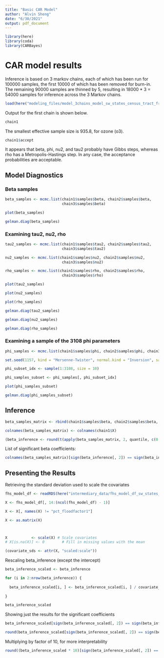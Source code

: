 ```yaml
---
title: "Basic CAR Model"
author: "Alvin Sheng"
date: "6/30/2021"
output: pdf_document
---
```


```r
library(here)
library(coda)
library(CARBayes)
```


# CAR model results

Inference is based on 3 markov chains, each of which has been run for 100000 samples, the first 10000 of which has been removed for burn-in. The remaining 90000 samples are thinned by 5, resulting in 18000 * 3 = 54000 samples for inference across the 3 Markov chains. 

```r
load(here("modeling_files/model_3chains_model_sw_states_census_tract_fr_zip.RData"))
```

Output for the first chain is shown below.

```r
chain1
```

The smallest effective sample size is 935.8, for ozone (o3). 

```r
chain1$accept
```

It appears that beta, phi, nu2, and tau2 probably have Gibbs steps, whereas rho has a Metropolis-Hastings step. In any case, the acceptance probabilities are acceptable. 



## Model Diagnostics

### Beta samples

```r
beta_samples <- mcmc.list(chain1$samples$beta, chain2$samples$beta, 
                          chain3$samples$beta)
```

```r
plot(beta_samples)
```

```r
gelman.diag(beta_samples)
```




### Examining tau2, nu2, rho

```r
tau2_samples <- mcmc.list(chain1$samples$tau2, chain2$samples$tau2, 
                          chain3$samples$tau2)

nu2_samples <- mcmc.list(chain1$samples$nu2, chain2$samples$nu2, 
                          chain3$samples$nu2)

rho_samples <- mcmc.list(chain1$samples$rho, chain2$samples$rho, 
                          chain3$samples$rho) 

```

```r
plot(tau2_samples)

plot(nu2_samples)

plot(rho_samples)
```

```r
gelman.diag(tau2_samples)
```

```r
gelman.diag(nu2_samples)
```

```r
gelman.diag(rho_samples)
```



### Examining a sample of the 3108 phi parameters

```r
phi_samples <- mcmc.list(chain1$samples$phi, chain2$samples$phi, chain3$samples$phi)
```

```r
set.seed(1157, kind = "Mersenne-Twister", normal.kind = "Inversion", sample.kind = "Rejection")

phi_subset_idx <- sample(1:3108, size = 10)

phi_samples_subset <- phi_samples[, phi_subset_idx]
```

```r
plot(phi_samples_subset)
```

```r
gelman.diag(phi_samples_subset)
```



## Inference

```r
beta_samples_matrix <- rbind(chain1$samples$beta, chain2$samples$beta, chain3$samples$beta)

colnames(beta_samples_matrix) <- colnames(chain1$X)
```

```r
(beta_inference <- round(t(apply(beta_samples_matrix, 2, quantile, c(0.5, 0.025, 0.975))),5))
```

List of significant beta coefficients: 

```r
colnames(beta_samples_matrix)[sign(beta_inference[, 2]) == sign(beta_inference[, 3])]
```

## Presenting the Results

Retrieving the standard deviation used to scale the covariates

```r
fhs_model_df <- readRDS(here("intermediary_data/fhs_model_df_sw_states_census_tract.rds"))
```

```r
X <- fhs_model_df[, 14:(ncol(fhs_model_df) - 1)]

X <- X[, names(X) != "pct_floodfactor1"]

X <- as.matrix(X)



X           <- scale(X) # Scale covariates
# X[is.na(X)] <- 0        # Fill in missing values with the mean
```

```r
(covariate_sds <- attr(X, "scaled:scale"))
```

Rescaling beta_inference (except the intercept)

```r
beta_inference_scaled <- beta_inference

for (i in 2:nrow(beta_inference)) {
  
  beta_inference_scaled[i, ] <- beta_inference_scaled[i, ] / covariate_sds[i - 1]
  
}
```

```r
beta_inference_scaled
```

Showing just the results for the significant coefficients

```r
beta_inference_scaled[sign(beta_inference_scaled[, 2]) == sign(beta_inference_scaled[, 3]), ]
```

```r
round(beta_inference_scaled[sign(beta_inference_scaled[, 2]) == sign(beta_inference_scaled[, 3]), ], digits = 3)
```

Multiplying by factor of 10, for more interpretability

```r
round((beta_inference_scaled * 10)[sign(beta_inference_scaled[, 2]) == sign(beta_inference_scaled[, 3]), ], digits = 2)
```

